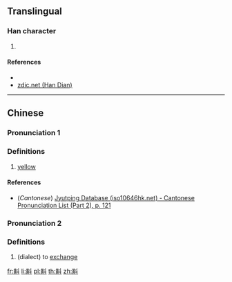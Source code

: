 ==Translingual==

===Han character===
{{Han char|rn=68|rad=斗|as=12|sn=16|four=44800|canj=TCYJ|ids=⿰黄斗}}

# {{defn|Han|sort=斗12}}

====References====
* {{Han ref|kx=0478.280|dkj=13528|dj=0837.180|hdz=32256.070|uh=65A2|ud=26018|bh=E9B2|bd=59826}}
* [http://www.zdic.net/z/1b/js/65A2.htm zdic.net (Han Dian)]

----

==Chinese==
{{zh-forms}}

===Pronunciation 1===
{{zh-pron
|m=tǒu
|c=tau3
|mc=y
|oc=y
|ma=
|cat=a
}}

===Definitions===
# [[yellow]]

====References====
* (''Cantonese'') [http://www.iso10646hk.net/jp/document/download.jsp Jyutping Database (iso10646hk.net) - Cantonese Pronunciation List (Part 2), p. 121]

===Pronunciation 2===
{{zh-pron
|m=tiǎo
|cat=v
}}

===Definitions===
# (dialect) to [[exchange]]

[[fr:斢]]
[[li:斢]]
[[pl:斢]]
[[th:斢]]
[[zh:斢]]